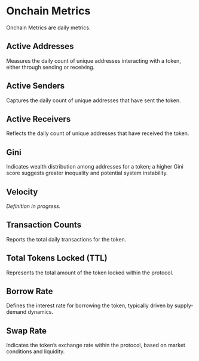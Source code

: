 # Onchain Metrics

Onchain Metrics are daily metrics.

## Active Addresses

Measures the daily count of unique addresses interacting with a token, either through sending or receiving.

## Active Senders

Captures the daily count of unique addresses that have sent the token.

## Active Receivers

Reflects the daily count of unique addresses that have received the token.

## Gini

Indicates wealth distribution among addresses for a token; a higher Gini score suggests greater inequality and potential system instability.

## Velocity

_Definition in progress._

## Transaction Counts

Reports the total daily transactions for the token.

## Total Tokens Locked (TTL)

Represents the total amount of the token locked within the protocol.

## Borrow Rate

Defines the interest rate for borrowing the token, typically driven by supply-demand dynamics.

## Swap Rate

Indicates the token’s exchange rate within the protocol, based on market conditions and liquidity.
